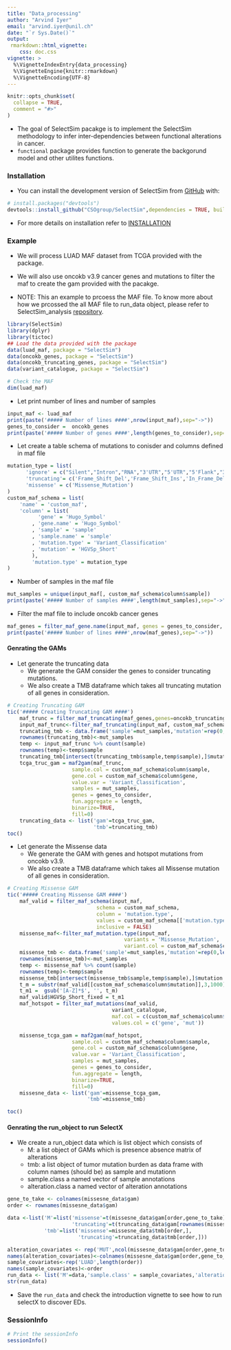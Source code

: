 ```yaml
---
title: "Data_processing"
author: "Arvind Iyer"
email: "arvind.iyer@unil.ch"
date: "`r Sys.Date()`"
output: 
 rmarkdown::html_vignette:
    css: doc.css
vignette: >
  %\VignetteIndexEntry{data_processing}
  %\VignetteEngine{knitr::rmarkdown}
  %\VignetteEncoding{UTF-8}
---
```


```r
knitr::opts_chunk$set(
  collapse = TRUE,
  comment = "#>"
)
```

- The goal of SelectSim pacakge is to implement the SelectSim methodology to infer inter-dependencies between functional alterations in cancer.
- `functional` package provides function to generate the backgorund model and other utilites functions.

### Installation

- You can install the development version of SelectSim from [GitHub](https://github.com/) with:

``` r
# install.packages("devtools")
devtools::install_github("CSOgroup/SelectSim",dependencies = TRUE, build_vignettes = TRUE)
```

- For more details on installation refer to [INSTALLATION](https://github.com/CSOgroup/SelectSim/INSTALLATION.md)

### Example

- We will process LUAD MAF dataset from TCGA provided with the package.
- We will also use oncokb v3.9 cancer genes and mutations to filter the maf to create the gam provided with the pacakge.

- NOTE: This an example to prcoess the MAF file. To know more about how we prcossed the all MAF file to run_data object, please refer to SelectSim_analysis [repository](https://github.com/).


```r
library(SelectSim)
library(dplyr)
library(tictoc)
## Load the data provided with the package
data(luad_maf, package = "SelectSim")
data(oncokb_genes, package = "SelectSim")
data(oncokb_truncating_genes, package = "SelectSim")
data(variant_catalogue, package = "SelectSim")
```

```r
# Check the MAF
dim(luad_maf)
```

- Let print number of lines and number of samples

```r
input_maf <- luad_maf
print(paste('##### Number of lines ####',nrow(input_maf),sep="->"))
genes_to_consider =  oncokb_genes
print(paste('##### Number of genes ####',length(genes_to_consider),sep="->"))
```

- Let create a table schema of mutations to conisder and columns defined in maf file

```r
mutation_type = list(
      'ignore' = c("Silent","Intron","RNA","3'UTR","5'UTR","5'Flank","3'Flank","IGR"),
      'truncating'= c('Frame_Shift_Del','Frame_Shift_Ins','In_Frame_Del','In_Frame_Ins','Nonsense_Mutation','Nonstop_Mutation','Splice_Region','Splice_Site','Translation_Start_Site'),
      'missense' = c('Missense_Mutation')
)
custom_maf_schema = list(
    'name' = 'custom_maf',
    'column' = list(
          'gene' = 'Hugo_Symbol'
        , 'gene.name' = 'Hugo_Symbol'
        , 'sample' = 'sample'
        , 'sample.name' = 'sample'
        , 'mutation.type' = 'Variant_Classification'
        , 'mutation' = 'HGVSp_Short'
        ),
        'mutation.type' = mutation_type
)
```

- Number of samples in the maf file

```r
mut_samples = unique(input_maf[, custom_maf_schema$column$sample])
print(paste('##### Number of samples ####',length(mut_samples),sep="->"))
```


- Filter the maf file to include oncokb cancer genes

```r
maf_genes = filter_maf_gene.name(input_maf, genes = genes_to_consider, gene.col = custom_maf_schema$column$gene)
print(paste('##### Number of lines ####',nrow(maf_genes),sep="->"))
```

#### Genrating the GAMs

- Let generate the truncating data
  - We generate the GAM consider the genes to consider truncating mutations.
  - We also create a TMB dataframe which takes all truncating mutation of all genes in consideration.

```r
# Creating Truncating GAM
tic('##### Creating Truncating GAM ####')
    maf_trunc = filter_maf_truncating(maf_genes,genes=oncokb_truncating_genes, custom_maf_schema)
    input_maf_trunc<-filter_maf_truncating(input_maf, custom_maf_schema)
    truncating_tmb <- data.frame('sample'=mut_samples,'mutation'=rep(0,length(mut_samples)))
    rownames(truncating_tmb)<-mut_samples
    temp <- input_maf_trunc %>% count(sample) 
    rownames(temp)<-temp$sample
    truncating_tmb[intersect(truncating_tmb$sample,temp$sample),]$mutation <-temp[intersect(truncating_tmb$sample,temp$sample),'n']
    tcga_truc_gam = maf2gam(maf_trunc,
                     sample.col = custom_maf_schema$column$sample,
                     gene.col = custom_maf_schema$column$gene,
                     value.var = 'Variant_Classification',
                     samples = mut_samples,
                     genes = genes_to_consider,
                     fun.aggregate = length,
                     binarize=TRUE,
                     fill=0)
    truncating_data <- list('gam'=tcga_truc_gam,
                            'tmb'=truncating_tmb)
toc()
```

- Let generate the Missense data
  - We generate the GAM with genes and hotspot mutations from oncokb v3.9.
  - We also create a TMB dataframe which takes all Missense mutation of all genes in consideration.

```r
# Creating Missense GAM
tic('##### Creating Missense GAM ####')
    maf_valid = filter_maf_schema(input_maf,
                             schema = custom_maf_schema,
                             column = 'mutation.type',
                             values = custom_maf_schema[['mutation.type']][['ignore']],
                             inclusive = FALSE)
    missense_maf<-filter_maf_mutation.type(input_maf,
                                      variants = 'Missense_Mutation',
                                      variant.col = custom_maf_schema$column$mutation.type)
    missense_tmb <- data.frame('sample'=mut_samples,'mutation'=rep(0,length(mut_samples)))
    rownames(missense_tmb)<-mut_samples
    temp <- missense_maf %>% count(sample) 
    rownames(temp)<-temp$sample
    missense_tmb[intersect(missense_tmb$sample,temp$sample),]$mutation <-temp[intersect(missense_tmb$sample,temp$sample),'n']
    t_m = substr(maf_valid[[custom_maf_schema$column$mutation]],3,1000)
    t_m1 =  gsub('[A-Z]*$', '', t_m)
    maf_valid$HGVSp_Short_fixed = t_m1
    maf_hotspot = filter_maf_mutations(maf_valid,
                                  variant_catalogue,
                                  maf.col = c(custom_maf_schema$column$gene, 'HGVSp_Short_fixed'),
                                  values.col = c('gene', 'mut'))

    missense_tcga_gam = maf2gam(maf_hotspot,
                     sample.col = custom_maf_schema$column$sample,
                     gene.col = custom_maf_schema$column$gene,
                     value.var = 'Variant_Classification',
                     samples = mut_samples,
                     genes = genes_to_consider,
                     fun.aggregate = length,
                     binarize=TRUE,
                     fill=0)
    missesne_data <- list('gam'=missense_tcga_gam,
                          'tmb'=missense_tmb)

toc()
```

#### Genrating the run_object to run SelectX

- We create a run_object data which is list object which consists of 
  - M: a list object of GAMs which is presence absence matrix of alterations
  - tmb: a list object of tumor mutation burden as data frame with column names (should be) as sample and mutationn
  - sample.class a named vector of sample annotations
  - alteration.class a named vector of alteration annotations

```r
gene_to_take <- colnames(missesne_data$gam)
order <- rownames(missesne_data$gam)

data <-list('M'=list('missense'=t(missesne_data$gam[order,gene_to_take]),
                     'truncating'=t(truncating_data$gam[rownames(missesne_data$gam[order,]),gene_to_take])),
            'tmb'=list('missense'=missesne_data$tmb[order,],
                       'truncating'=truncating_data$tmb[order,]))

alteration_covariates <- rep('MUT',ncol(missesne_data$gam[order,gene_to_take]))
names(alteration_covariates)<-colnames(missesne_data$gam[order,gene_to_take])
sample_covariates<-rep('LUAD',length(order))
names(sample_covariates)<-order
run_data <- list('M'=data,'sample.class' = sample_covariates,'alteration.class' = alteration_covariates)
str(run_data)
```

- Save the `run_data` and check the introduction vignette to see how to run selectX to discover EDs. 

### SessionInfo
```r
# Print the sessionInfo
sessionInfo()
```